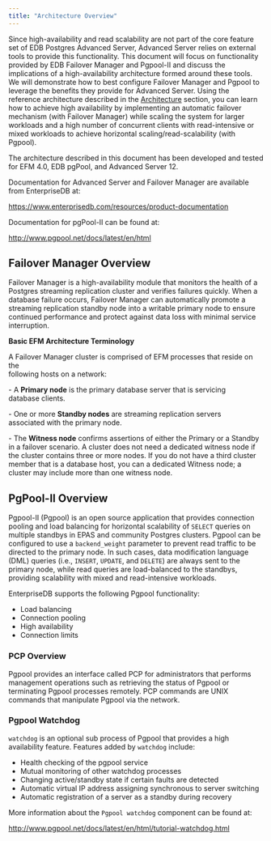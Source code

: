 ```yaml
---
title: "Architecture Overview"
---
```


<div id="introduction" class="registered_link"></div>

Since high-availability and read scalability are not part of the core feature set of EDB Postgres Advanced Server, Advanced Server relies on external tools to provide this functionality. This document will focus on functionality provided by EDB Failover Manager and Pgpool-II and discuss the implications of a high-availability architecture formed around these tools. We will demonstrate how to best configure Failover Manager and Pgpool to leverage the benefits they provide for Advanced Server. Using the reference architecture described in the [Architecture](#architecture) section, you can learn how to achieve high availability by implementing an automatic failover mechanism (with Failover Manager) while scaling the system for larger workloads and a high number of concurrent clients with read-intensive or mixed workloads to achieve horizontal scaling/read-scalability (with Pgpool).

The architecture described in this document has been developed and tested for EFM 4.0, EDB pgPool, and Advanced Server 12.

Documentation for Advanced Server and Failover Manager are available from EnterpriseDB at:

<https://www.enterprisedb.com/resources/product-documentation>

Documentation for pgPool-II can be found at:

<http://www.pgpool.net/docs/latest/en/html>

## Failover Manager Overview

Failover Manager is a high-availability module that monitors the health of a Postgres streaming replication cluster and verifies failures quickly. When a database failure occurs, Failover Manager can automatically promote a streaming replication standby node into a writable primary node to ensure continued performance and protect against data loss with minimal service interruption.

**Basic EFM Architecture Terminology**

A Failover Manager cluster is comprised of EFM processes that reside on the  
following hosts on a network:

\- A **Primary node** is the primary database server that is servicing  
database clients.

\- One or more **Standby nodes** are streaming replication servers  
associated with the primary node.

\- The **Witness node** confirms assertions of either the Primary or a Standby  
in a failover scenario. A cluster does not need a dedicated witness node if the cluster contains three or more nodes. If you do not have a third cluster member that is a database host, you can a dedicated Witness node; a cluster may include more than one witness node.

## PgPool-II Overview

Pgpool-II (Pgpool) is an open source application that provides connection pooling and load balancing for horizontal scalability of `SELECT` queries on multiple standbys in EPAS and community Postgres clusters. Pgpool can be configured to use a `backend_weight` parameter to prevent read traffic to be directed to the primary node. In such cases, data modification language (DML) queries (i.e., `INSERT`, `UPDATE`, and `DELETE`) are always sent to the primary node, while read queries are load-balanced to the standbys, providing scalability with mixed and read-intensive workloads.

EnterpriseDB supports the following Pgpool functionality:

-   Load balancing
-   Connection pooling
-   High availability
-   Connection limits

### PCP Overview

Pgpool provides an interface called PCP for administrators that performs management operations such as retrieving the status of Pgpool or terminating Pgpool processes remotely. PCP commands are UNIX commands that manipulate Pgpool via the network.

### Pgpool Watchdog

`watchdog` is an optional sub process of Pgpool that provides a high availability feature. Features added by `watchdog` include:

-   Health checking of the pgpool service
-   Mutual monitoring of other watchdog processes
-   Changing active/standby state if certain faults are detected
-   Automatic virtual IP address assigning synchronous to server switching
-   Automatic registration of a server as a standby during recovery

More information about the `Pgpool watchdog` component can be found at:

<http://www.pgpool.net/docs/latest/en/html/tutorial-watchdog.html>
